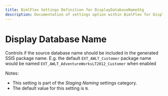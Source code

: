 ---
title: BimlFlex Settings Definition for DisplayDatabaseNameStg
description: Documentation of settings option within BimlFlex for DisplayDatabaseNameStg
---
<head>
  <meta name="varigenceProduct" content="BimlFlex"></meta>
  <meta name="varigenceArticleType" content="Reference"></meta>
</head>


# Display Database Name

Controls if the source database name should be included in the generated SSIS package name. E.g. the default `EXT_AWLT_Customer` package name would be named `EXT_AWLT_AdventureWorksLT2012_Customer` when enabled

Notes:

* This setting is part of the *Staging Naming* settings category.
* The default value for this setting is `N`.
